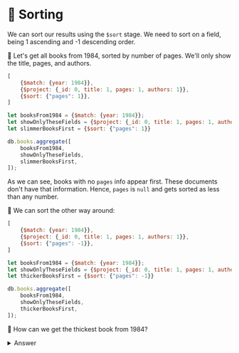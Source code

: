 
# 👐 Sorting

We can sort our results using the `$sort` stage. We need to sort on a field, being 1 ascending and -1 descending order.

👐 Let's get all books from 1984, sorted by number of pages. We'll only show the title, pages, and authors.

<Tabs groupId="aggregations">
<TabItem value="atlas" label="Compass UI">

```js
[
    {$match: {year: 1984}},
    {$project: {_id: 0, title: 1, pages: 1, authors: 1}},
    {$sort: {"pages": 1}},
]
```

</TabItem>

<TabItem value="mongodb-shell" label="MongoDB Shell">

```js
let booksFrom1984 = {$match: {year: 1984}};
let showOnlyTheseFields = {$project: {_id: 0, title: 1, pages: 1, authors: 1}};
let slimmerBooksFirst = {$sort: {"pages": 1}}

db.books.aggregate([
    booksFrom1984,
    showOnlyTheseFields,
    slimmerBooksFirst,
]);
```

</TabItem>
</Tabs>



As we can see, books with no `pages` info appear first. These documents don't have that information. Hence, `pages` is `null` and gets sorted as less than any number. 

👐 We can sort the other way around:

<Tabs groupId="aggregations">
<TabItem value="atlas" label="Compass UI">

```js
[
    {$match: {year: 1984}},
    {$project: {_id: 0, title: 1, pages: 1, authors: 1}},
    {$sort: {"pages": -1}},
]
```

</TabItem>

<TabItem value="mongodb-shell" label="MongoDB Shell">

```js
let booksFrom1984 = {$match: {year: 1984}};
let showOnlyTheseFields = {$project: {_id: 0, title: 1, pages: 1, authors: 1}};
let thickerBooksFirst = {$sort: {"pages": -1}}

db.books.aggregate([
    booksFrom1984,
    showOnlyTheseFields,
    thickerBooksFirst,
]);
```

</TabItem>
</Tabs>



👐 How can we get the thickest book from 1984?

<details>
<summary>Answer</summary>
<div>

<Tabs groupId="aggregations">
<TabItem value="atlas" label="Compass UI">

```js
[
    {$match: {year: 1984}},
    {$project: {_id: 0, title: 1, pages: 1, authors: 1}},
    {$sort: {"pages": -1}},
    {$limit: 1}
]
```

</TabItem>

<TabItem value="mongodb-shell" label="MongoDB Shell">

```js
let booksFrom1984 = {$match: {year: 1984}};
let showOnlyTheseFields = {$project: {_id: 0, title: 1, pages: 1, authors: 1}};
let thickerBooksFirst = {$sort: {"pages": -1}}
let justOne = {$limit: 1}

db.books.aggregate([
    booksFrom1984,
    showOnlyTheseFields,
    thickerBooksFirst,
    justOne
]);
```

</TabItem>
</Tabs>


</div>
</details>
